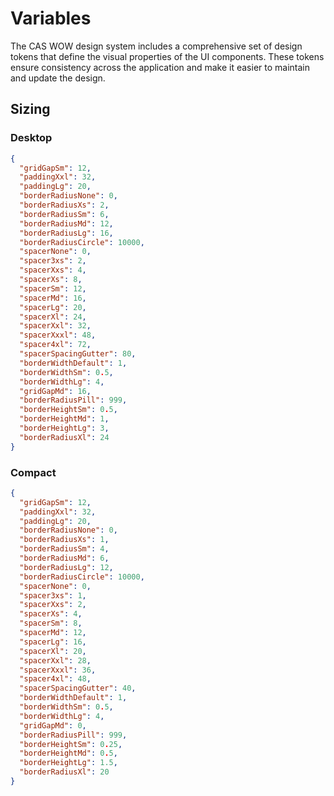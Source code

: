 
<Meta title="Variables" />

# Variables

The CAS WOW design system includes a comprehensive set of design tokens that define the visual properties of the UI components. These tokens ensure consistency across the application and make it easier to maintain and update the design.

## Sizing

### Desktop

```json
{
  "gridGapSm": 12,
  "paddingXxl": 32,
  "paddingLg": 20,
  "borderRadiusNone": 0,
  "borderRadiusXs": 2,
  "borderRadiusSm": 6,
  "borderRadiusMd": 12,
  "borderRadiusLg": 16,
  "borderRadiusCircle": 10000,
  "spacerNone": 0,
  "spacer3xs": 2,
  "spacerXxs": 4,
  "spacerXs": 8,
  "spacerSm": 12,
  "spacerMd": 16,
  "spacerLg": 20,
  "spacerXl": 24,
  "spacerXxl": 32,
  "spacerXxxl": 48,
  "spacer4xl": 72,
  "spacerSpacingGutter": 80,
  "borderWidthDefault": 1,
  "borderWidthSm": 0.5,
  "borderWidthLg": 4,
  "gridGapMd": 16,
  "borderRadiusPill": 999,
  "borderHeightSm": 0.5,
  "borderHeightMd": 1,
  "borderHeightLg": 3,
  "borderRadiusXl": 24
}
```

### Compact

```json
{
  "gridGapSm": 12,
  "paddingXxl": 32,
  "paddingLg": 20,
  "borderRadiusNone": 0,
  "borderRadiusXs": 1,
  "borderRadiusSm": 4,
  "borderRadiusMd": 6,
  "borderRadiusLg": 12,
  "borderRadiusCircle": 10000,
  "spacerNone": 0,
  "spacer3xs": 1,
  "spacerXxs": 2,
  "spacerXs": 4,
  "spacerSm": 8,
  "spacerMd": 12,
  "spacerLg": 16,
  "spacerXl": 20,
  "spacerXxl": 28,
  "spacerXxxl": 36,
  "spacer4xl": 48,
  "spacerSpacingGutter": 40,
  "borderWidthDefault": 1,
  "borderWidthSm": 0.5,
  "borderWidthLg": 4,
  "gridGapMd": 0,
  "borderRadiusPill": 999,
  "borderHeightSm": 0.25,
  "borderHeightMd": 0.5,
  "borderHeightLg": 1.5,
  "borderRadiusXl": 20
}
```
